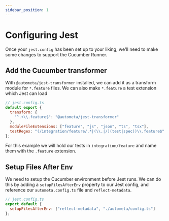 ```yaml
---
sidebar_position: 1
---
```


# Configuring Jest

Once your `jest.config` has been set up to your liking, we'll need to make some changes
to support the Cucumber Runner.

## Add the Cucumber transformer

With `@autometa/jest-transformer` installed, we can add it as a transform module for `*.feature` files.
We can also make `*.feature` a test extension which Jest can load

```js
// jest.config.ts
default export {
  transform: {
    "^.+\\.feature$": "@autometa/jest-transformer"
  },
  moduleFileExtensions: ["feature", "js", "json", "ts", "tsx"],
  testRegex: "(/integration/feature/.*|(\\.|/)(test|spec))\\.feature$"
};
```

For this example we will hold our tests in `integration/feature` and name them with the `.feature` extension.

## Setup Files After Env

We need to setup the Cucumber environment before Jest runs. We can do this by adding a `setupFilesAfterEnv` property to our Jest config,
and reference our `autometa.config.ts` file and `reflect-metadata`.

```js
// jest.config.ts
export default {
  setupFilesAfterEnv: ["reflect-metadata", "./autometa/config.ts"]
};
```

